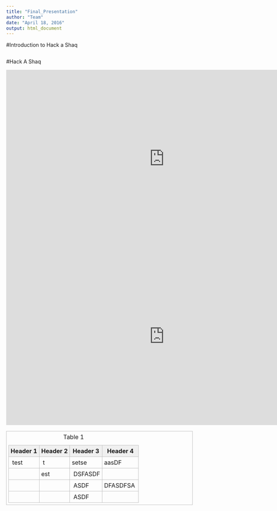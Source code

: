 ```yaml
---
title: "Final_Presentation"
author: "Team"
date: "April 18, 2016"
output: html_document
---
```


#Introduction to Hack a Shaq
```r


```

#Hack A Shaq


<iframe width="854" height="480" src="https://www.youtube.com/embed/-S_soY5Jg_Q" frameborder="0" allowfullscreen></iframe>

<iframe width="854" height="480" src="https://www.youtube.com/embed/9B4czGjeOzA" frameborder="0" allowfullscreen></iframe>

<style>
	.demo {
		border:1px solid #C0C0C0;
		border-collapse:collapse;
		padding:5px;
	}
	.demo th {
		border:1px solid #C0C0C0;
		padding:5px;
		background:#F0F0F0;
	}
	.demo td {
		border:1px solid #C0C0C0;
		padding:5px;
	}
</style>
<table class="demo">
	<caption>Table 1</caption>
	<thead>
	<tr>
		<th>Header 1</th>
		<th>Header 2</th>
		<th>Header 3</th>
		<th>Header 4</th>
	</tr>
	</thead>
	<tbody>
	<tr>
		<td>&nbsp;test</td>
		<td>&nbsp;t</td>
		<td>setse</td>
		<td>aasDF</td>
	</tr>
	<tr>
		<td><br></td>
		<td>est&nbsp;</td>
		<td>&nbsp;DSFASDF</td>
		<td>&nbsp;</td>
	</tr>
	<tr>
		<td>&nbsp;</td>
		<td>&nbsp;</td>
		<td>&nbsp;ASDF</td>
		<td>DFASDFSA&nbsp;</td>
	</tr>
	<tr>
		<td>&nbsp;</td>
		<td>&nbsp;</td>
		<td>&nbsp;ASDF</td>
		<td>&nbsp;</td>
	</tr>
	</tbody>
</table>